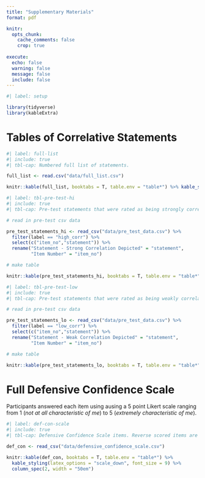 ```yaml
---
title: "Supplementary Materials"
format: pdf

knitr:
  opts_chunk: 
    cache_comments: false
    crop: true
    
execute: 
  echo: false
  warning: false
  message: false
  include: false
---
```


```r
#| label: setup

library(tidyverse)
library(kableExtra)
```

# Tables of Correlative Statements

```r
#| label: full-list
#| include: true
#| tbl-cap: Numbered full list of statements.

full_list <- read.csv("data/full_list.csv")

knitr::kable(full_list, booktabs = T, table.env = "table*") %>% kable_styling(latex_options = "scale_down", font_size = 9)
```

```r
#| label: tbl-pre-test-hi
#| include: true
#| tbl-cap: Pre-test statements that were rated as being strongly correlated.

# read in pre-test csv data

pre_test_statements_hi <- read_csv("data/pre_test_data.csv") %>%
  filter(label == "high_corr") %>%
  select(c("item_no","statement")) %>%
  rename("Statement - Strong Correlation Depicted" = "statement",
         "Item Number" = "item_no")

# make table

knitr::kable(pre_test_statements_hi, booktabs = T, table.env = "table*") %>% kable_styling(latex_options = "scale_down", font_size = 9)
```

```{=latex}
\pagebreak
```


```r
#| label: tbl-pre-test-low
#| include: true
#| tbl-cap: Pre-test statements that were rated as being weakly correlated.

# read in pre-test csv data

pre_test_statements_lo <- read_csv("data/pre_test_data.csv") %>%
  filter(label == "low_corr") %>%
  select(c("item_no","statement")) %>% 
  rename("Statement - Weak Correlation Depicted" = "statement",
         "Item Number" = "item_no")

# make table

knitr::kable(pre_test_statements_lo, booktabs = T, table.env = "table*") %>% kable_styling(latex_options = "scale_down", font_size = 9)
```

# Full Defensive Confidence Scale

Participants answered each item using ausing a 5 point Likert scale ranging from 1
(*not at all characteristic of me*) to 5 (*extremely characteristic of me*).

```r
#| label: def-con-scale
#| include: true
#| tbl-cap: Defensive Confidence Scale items. Reverse scored items are specified.

def_con <- read_csv("data/defensive_confidence_scale.csv")

knitr::kable(def_con, booktabs = T, table.env = "table*") %>%
  kable_styling(latex_options = "scale_down", font_size = 9) %>%
  column_spec(2, width = "50em")
```

















